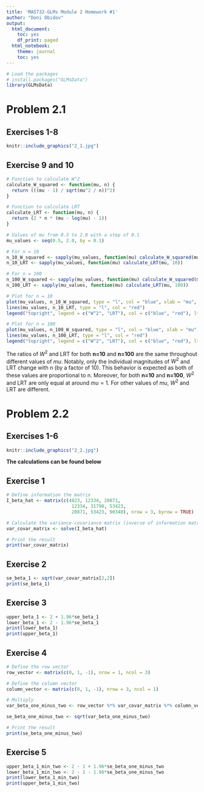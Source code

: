 ---
title: 'MA5732-GLMs Module 2 Homework #1'
author: "Doni Obidov"
output:
  html_document:
    toc: yes
    df_print: paged
  html_notebook:
    theme: journal
    toc: yes
---

```{r}
# Load the packages
# install.packages("GLMsData")
library(GLMsData)
```

# Problem 2.1

## Exercises 1-8

```{r, out.width = "100%", fig.align = "center"}
knitr::include_graphics("2_1.jpg")
```

## Exercise 9 and 10

```{r}
# Function to calculate W^2
calculate_W_squared <- function(mu, n) {
  return (((mu - 1) / sqrt(mu^2 / n))^2)
}

# Function to calculate LRT
calculate_LRT <- function(mu, n) {
  return (2 * n * (mu - log(mu) - 1))
}

# Values of mu from 0.5 to 2.0 with a step of 0.1
mu_values <- seq(0.5, 2.0, by = 0.1)

# For n = 10
n_10_W_squared <- sapply(mu_values, function(mu) calculate_W_squared(mu, 10))
n_10_LRT <- sapply(mu_values, function(mu) calculate_LRT(mu, 10))

# For n = 100
n_100_W_squared <- sapply(mu_values, function(mu) calculate_W_squared(mu, 100))
n_100_LRT <- sapply(mu_values, function(mu) calculate_LRT(mu, 100))

# Plot for n = 10
plot(mu_values, n_10_W_squared, type = "l", col = "blue", xlab = "mu", ylab = "W^2", main = "W^2 and LRT for n = 10")
lines(mu_values, n_10_LRT, type = "l", col = "red")
legend("topright", legend = c("W^2", "LRT"), col = c("blue", "red"), lty = 1)

# Plot for n = 100
plot(mu_values, n_100_W_squared, type = "l", col = "blue", xlab = "mu", ylab = "W^2", main = "W^2 and LRT for n = 100")
lines(mu_values, n_100_LRT, type = "l", col = "red")
legend("topright", legend = c("W^2", "LRT"), col = c("blue", "red"), lty = 1)
```

The ratios of $W^2$ and LRT for both **n=10** and **n=100** are the same throughout different values of $mu$. Notably, only the individual magnitudes of $W^2$ and LRT change with n (by a factor of 10). This behavior is expected as both of these values are proportional to n. Moreover, for both **n=10** and **n=100**, $W^2$ and LRT are only equal at around $mu=1$. For other values of $mu$, $W^2$ and LRT are different.

# Problem 2.2

## Exercises 1-6

```{r, out.width = "100%", fig.align = "center"}
knitr::include_graphics("2_2.jpg")
```

**The calculations can be found below**

## Exercise 1

```{r}
# Define information the matrix
I_beta_hat <- matrix(c(4823, 12334, 20871,
                        12334, 31798, 53423,
                        20871, 53423, 90348), nrow = 3, byrow = TRUE)

# Calculate the variance-covariance matrix (inverse of information matrix)
var_covar_matrix <- solve(I_beta_hat)

# Print the result
print(var_covar_matrix)
```

## Exercise 2

```{r}
se_beta_1 <- sqrt(var_covar_matrix[2,2])
print(se_beta_1)
```

## Exercise 3

```{r}
upper_beta_1 <- 2 + 1.96*se_beta_1
lower_beta_1 <- 2 - 1.96*se_beta_1
print(lower_beta_1)
print(upper_beta_1)
```

## Exercise 4

```{r}
# Define the row vector
row_vector <- matrix(c(0, 1, -1), nrow = 1, ncol = 3)

# Define the column vector
column_vector <- matrix(c(0, 1, -1), nrow = 3, ncol = 1)

# Multiply
var_beta_one_minus_two <- row_vector %*% var_covar_matrix %*% column_vector

se_beta_one_minus_two <- sqrt(var_beta_one_minus_two)

# Print the result
print(se_beta_one_minus_two)
```

## Exercise 5

```{r}
upper_beta_1_min_two <- 2 - 1 + 1.96*se_beta_one_minus_two
lower_beta_1_min_two <- 2 - 1 - 1.96*se_beta_one_minus_two
print(lower_beta_1_min_two)
print(upper_beta_1_min_two)
```
